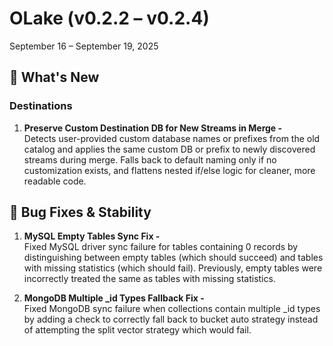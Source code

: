 # OLake (v0.2.2 – v0.2.4)
September 16 – September 19, 2025

## 🎯 What's New

### Destinations

1. **Preserve Custom Destination DB for New Streams in Merge -** <br/>Detects user-provided custom database names or prefixes from the old catalog and applies the same custom DB or prefix to newly discovered streams during merge. Falls back to default naming only if no customization exists, and flattens nested if/else logic for cleaner, more readable code.

## 🔧 Bug Fixes & Stability

1. **MySQL Empty Tables Sync Fix -** <br/>Fixed MySQL driver sync failure for tables containing 0 records by distinguishing between empty tables (which should succeed) and tables with missing statistics (which should fail). Previously, empty tables were incorrectly treated the same as tables with missing statistics.

2. **MongoDB Multiple _id Types Fallback Fix -** <br/>Fixed MongoDB sync failure when collections contain multiple _id types by adding a check to correctly fall back to bucket auto strategy instead of attempting the split vector strategy which would fail.
